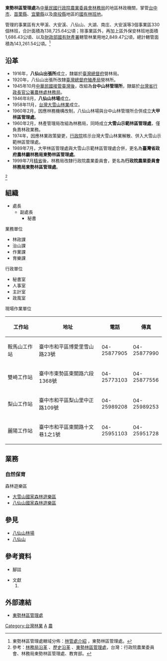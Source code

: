 {{ROC central government reform}}
{{中華民國政府部門基礎資訊
|部門名稱       = 行政院農業委員會林務局<br>東勢林區管理處
|外文名稱       = Tungshih Forest District Office, FB, COA<br>
|外文語言       = 英語
|部門標誌       = ROC Forestry Bureau Seal.svg
|部門標誌名稱   = 林務局局徽
|代表圖像       = Tungshih Forest District Office 20080610.jpg
|代表圖像名稱   = 東勢林區管理處辦公大樓
|首長職銜       = 處長
|首長姓名       = 張弘毅 
|副首長職銜     = 副處長
|副首長姓名     = 陳啓榮
|秘書長職銜     = 秘書
|秘書長姓名     = 吳貞純
|任命者姓名     = 行政院農業委員會林務局局長
|官員任期       = 
|機關類型       = 
|所屬部門       = [[行政院農業委員會林務局|行政院農業委員會林務局]]
|員額           = 
|年度預算額     = 
|授權法源       = 行政院農業委員會林務局各林區管理處暫行組織規程
|成立日期       = 1916年
|前身機關       = 臺灣省政府農林廳林務局東勢林區管理處
|解散日期       = 
|後繼機關       = 
|內部單位       = 4課、4室
|附屬機關       = 4工作站
|任務編組       = 
|地址           = [[台中市|台中市]][[豐原區|豐原區]]南陽路逸仙莊1號
|電話           = +886 4 2515-0855
|網站           = [http://dongshih.forest.gov.tw/ http://dongshih.forest.gov.tw/]
|備註           = 
}}
'''東勢林區管理處'''為[[中華民國|中華民國]][[行政院農業委員會|行政院農業委員會]][[行政院農業委員會林務局|林務局]]的地區林政機關，掌管[[台中市|台中市]]、[[苗栗縣|苗栗縣]]、[[宜蘭縣|宜蘭縣]]以及[[南投縣|南投縣]]地區的[[國有林班地|國有林班地]]。

管理的事業區有大甲溪、大安溪、八仙山、大湖、南庄、大安溪等3個事業區330個林班，合計面積為138,725.64公頃；除事業區外，再加上區外保安林班地面積1,686.43公頃、以及[[財政部國有財產署|財政部國有財產署]]轄管林業用地2,849.47公頃，總計轄管面積為143,261.54公頃。<ref>東勢林區管理處轄域分佈：[http://dongshih.forest.gov.tw/ct.asp?xItem=31617&CtNode=1957&mp=320 林管處介紹] {{Wayback|url=http://dongshih.forest.gov.tw/ct.asp?xItem=31617&CtNode=1957&mp=320 |date=20140221193604 }}，東勢林區管理處。</ref>

==沿革==
*1916年，'''八仙山出張所'''成立，隸屬於[[臺灣總督府|臺灣總督府]]營林局。
*1920年，八仙山出張所改隸[[臺灣總督府殖產局|臺灣總督府殖產局]]營林所。
*1945年10月[[臺灣戰後時期|中華民國接管臺灣後]]，改組為'''台中山林管理所'''，隸屬於[[台灣省行政長官公署農林處|台灣省行政長官公署農林處]][[林務局|林務局]]。
*1946年8月，'''八仙山林場'''成立。
*1958年11月，[[台灣大雪山林業|台灣大雪山林業]]成立。
*1960年2月，因應林務機構改制，八仙山林場與台中山林管理所合併成立'''大甲林區管理處'''。
*1960年2月，林產管理局改組為林務局，同時成立'''大雪山示範林區管理處'''，僅負責林政業務。
*1974年，因應林業政策變更，[[行政院|行政院]]核示台灣大雪山林業解散、併入大雪山示範林區管理處。
*1989年7月，大甲林區管理處與大雪山示範林區管理處合併，更名為'''臺灣省政府農林廳林務局東勢林區管理處'''。
*1999年7月[[精省|精省]]後，林務局改隸行政院農業委員會，更名為'''行政院農業委員會林務局東勢林區管理處'''。
<ref>參考：[http://www.forest.gov.tw/ct.asp?xItem=1594&CtNode=1518&mp=1 林務局沿革] {{Wayback|url=http://www.forest.gov.tw/ct.asp?xItem=1594&CtNode=1518&mp=1 |date=20160304103629 }}、[http://dongshih.forest.gov.tw/ct.asp?xItem=29106&CtNode=1958&mp=320 歷史沿革] {{Wayback|url=http://dongshih.forest.gov.tw/ct.asp?xItem=29106&CtNode=1958&mp=320 |date=20160612024144 }}、[http://content.edu.tw/local/taichun/yuan/h012/7/7-3.html 東勢林區管理處]{{Dead link|date=2019年11月 |bot=InternetArchiveBot |fix-attempted=yes }}，台灣：行政院農業委員會、林務局東勢林區管理處、教育部。</ref>

== 組織 ==
*處長
**副處長
***秘書

;業務單位
*林政課
*治山課
*作業課
*育樂課

;行政單位
*秘書室
*人事室
*主計室
*政風室

;現場作業單位
{| class="wikitable" border="1" style="font-size:100%;"
|- style="height: 40px;"
!  width="20%"|工作站
!  width="40%"|地址
!  width="20%"|電話
!  width="20%"|傳真
|- style="height: 40px;"
|  鞍馬山工作站
|  臺中市和平區博愛里雪山路23號
|  04-25877905
|  04-25877990
|- style="height: 40px;"
|  雙崎工作站
|   臺中市東勢區東關路六段1368號
|  04-25773103
|  04-25877556
|- style="height: 40px;"
|  梨山工作站
|  臺中市和平區梨山里中正路109號
|  04-25989208
|  04-25989253
|- style="height: 40px;"
|  麗陽工作站
|  臺中市和平區東關路十文巷1之1號
|  04-25951103
|  04-25951728
|}

== 業務 ==
=== 自然保育 ===
;森林遊樂區
*[[大雪山國家森林遊樂區|大雪山國家森林遊樂區]]
*[[八仙山國家森林遊樂區|八仙山國家森林遊樂區]]

== 參見 ==
*[[八仙山林場|八仙山林場]]
*[[八仙山_(台中市)|八仙山]]

== 參考資料 ==
*腳註
<div class="references-small">
{{reflist|2}}
</div>

*文獻
*# {{Cite web |url=http://www.forest.gov.tw/ct.asp?xItem=1594&CtNode=1518&mp=1 |title=林務局沿革 |author= |date=2013-11-27 |publisher=行政院農業委員會林務局 |accessdate=2014-02-16 |language=中文 |archive-date=2016-03-04 |archive-url=https://web.archive.org/web/20160304103629/http://www.forest.gov.tw/ct.asp?xItem=1594&CtNode=1518&mp=1 |dead-url=no }} 

==外部連結==
<div class="references-small">
*{{zh-tw}}{{en}}[http://dongshih.forest.gov.tw/ 東勢林區管理處] {{Wayback|url=http://dongshih.forest.gov.tw/ |date=20200806022400 }}

{{refend}}

[[Category:台灣林業|Category:台灣林業]]
[[Category:行政院農業委員會林務局|A]]
[[Category:臺中市豐原區的政府機關|農]]